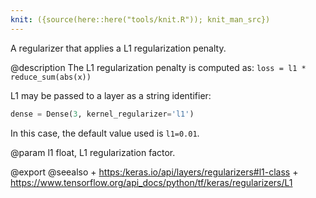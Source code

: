 ```yaml
---
knit: ({source(here::here("tools/knit.R")); knit_man_src})
---
```

A regularizer that applies a L1 regularization penalty.

@description
The L1 regularization penalty is computed as:
`loss = l1 * reduce_sum(abs(x))`

L1 may be passed to a layer as a string identifier:

```python
dense = Dense(3, kernel_regularizer='l1')
```

In this case, the default value used is `l1=0.01`.

@param l1 float, L1 regularization factor.

@export
@seealso
+ <https:/keras.io/api/layers/regularizers#l1-class>
+ <https://www.tensorflow.org/api_docs/python/tf/keras/regularizers/L1>
